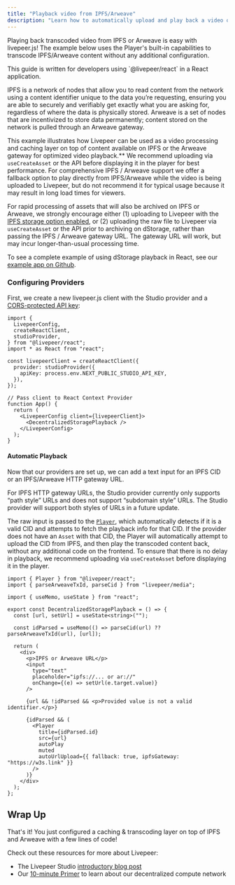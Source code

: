 ```yaml
---
title: "Playback video from IPFS/Arweave"
description: "Learn how to automatically upload and play back a video on IPFS and Arweave with livepeer.js"
---
```


Playing back transcoded video from IPFS or Arweave is easy with livepeer.js! The example below uses the Player's built-in capabilities to transcode IPFS/Arweave content without any additional configuration.

<Info>
  This guide is written for developers using `@livepeer/react` in a React
  application.
</Info>

IPFS is a network of nodes that allow you to read content from the network using a content identifier unique to the data you’re requesting, ensuring you are able to securely and verifiably get exactly what you are asking for, regardless of where the data is physically stored. Arweave is a set of nodes that are incentivized to store data permanently; content stored on the network is pulled through an Arweave gateway.

This example illustrates how Livepeer can be used as a video processing and
caching layer on top of content available on IPFS or the Arweave gateway for
optimized video playback.\*\* We recommend uploading via `useCreateAsset` or the
API before displaying it in the player for best performance. For comprehensive
IPFS / Arweave support we offer a fallback option to play directly from
IPFS/Arweave while the video is being uploaded to Livepeer, but do not
recommend it for typical usage because it may result in long load times for
viewers.

For rapid processing of assets that will also be archived on IPFS or
Arweave, we strongly encourage either (1) uploading to Livepeer with the [IPFS
storage option
enabled](/guides/developing/upload-a-video-asset#step-3-upload-video-to-ipfs),
or (2) uploading the raw file to Livepeer via `useCreateAsset` or the API
prior to archiving on dStorage, rather than passing the IPFS / Arweave gateway
URL. The gateway URL will work, but may incur longer-than-usual processing
time.

To see a complete example of using dStorage playback in React, see our
[example app on
Github](https://github.com/suhailkakar/livepeer-dStorage-playback).

### Configuring Providers

First, we create a new livepeer.js client with the Studio provider and a [CORS-protected API key](/reference/livepeer-js/providers/studio#apikey):

```tsx App.tsx
import {
  LivepeerConfig,
  createReactClient,
  studioProvider,
} from "@livepeer/react";
import * as React from "react";

const livepeerClient = createReactClient({
  provider: studioProvider({
    apiKey: process.env.NEXT_PUBLIC_STUDIO_API_KEY,
  }),
});

// Pass client to React Context Provider
function App() {
  return (
    <LivepeerConfig client={livepeerClient}>
      <DecentralizedStoragePlayback />
    </LivepeerConfig>
  );
}
```

#### Automatic Playback

Now that our providers are set up, we can add a text input for an IPFS CID or an IPFS/Arweave HTTP gateway URL.

<Callout>
  For IPFS HTTP gateway URLs, the Studio provider currently only supports “path
  style” URLs and does not support “subdomain style” URLs. The Studio provider
  will support both styles of URLs in a future update.
</Callout>

The raw input is passed to the [`Player`](/reference/livepeer-js/Player), which automatically detects if it is a valid CID and attempts
to fetch the playback info for that CID. If the provider does not have an `Asset` with that CID, the Player will automatically attempt
to upload the CID from IPFS, and then play the transcoded content back, without any additional code on the frontend. To ensure that there is no delay in playback, we recommend uploading via `useCreateAsset` before displaying it in the player.

```tsx DecentralizedStoragePlayback.tsx
import { Player } from "@livepeer/react";
import { parseArweaveTxId, parseCid } from "livepeer/media";

import { useMemo, useState } from "react";

export const DecentralizedStoragePlayback = () => {
  const [url, setUrl] = useState<string>("");

  const idParsed = useMemo(() => parseCid(url) ?? parseArweaveTxId(url), [url]);

  return (
    <div>
      <p>IPFS or Arweave URL</p>
      <input
        type="text"
        placeholder="ipfs://... or ar://"
        onChange={(e) => setUrl(e.target.value)}
      />

      {url && !idParsed && <p>Provided value is not a valid identifier.</p>}

      {idParsed && (
        <Player
          title={idParsed.id}
          src={url}
          autoPlay
          muted
          autoUrlUpload={{ fallback: true, ipfsGateway: "https://w3s.link" }}
        />
      )}
    </div>
  );
};
```

## Wrap Up

That's it! You just configured a caching & transcoding layer on top of IPFS and Arweave with a few lines of code!

Check out these resources for more about Livepeer:

- The Livepeer Studio [introductory blog post](https://livepeer.studio/blog/welcome-livepeer-studio)
- Our [10-minute Primer](https://livepeer.org/primer) to learn about our decentralized compute network
